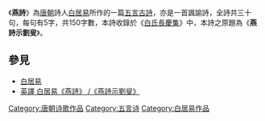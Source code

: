{{Unreferenced|time=2019-12-05T13:26:02+00:00}}
《'''燕詩'''》為[[唐朝|唐朝]]詩人[[白居易|白居易]]所作的一篇[[五言古詩|五言古詩]]，亦是一首諷諭詩，全詩共三十句，每句有5字，共150字數，本詩收錄於《[[白氏長慶集|白氏長慶集]]》中，本詩之原題為《'''燕詩示劉叟'''》。

== 參見 ==
{{wikisource|燕詩}}
* [[白居易|白居易]]
* [http://www.vincentpoon.com/a-poem-for-the-swallows.html 英譯 白居易《燕詩》 /《燕詩示劉叟》] {{Wayback|url=http://www.vincentpoon.com/a-poem-for-the-swallows.html |date=20191104164707 }}

[[Category:唐朝诗歌作品|Category:唐朝诗歌作品]]
[[Category:五言诗|Category:五言诗]]
[[Category:白居易作品|Category:白居易作品]]